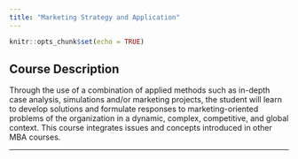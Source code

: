 ```yaml
---
title: "Marketing Strategy and Application"
---
```


```r
knitr::opts_chunk$set(echo = TRUE)
```

## Course Description

Through the use of a combination of applied methods such as in-depth case analysis, simulations and/or marketing projects, the student will learn to develop solutions and formulate responses to marketing-oriented problems of the organization in a dynamic, complex, competitive, and global context. This course integrates issues and concepts introduced in other MBA courses.

__________
